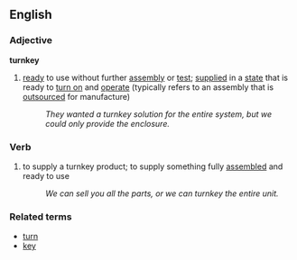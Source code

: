 ==English==
===Adjective===
'''turnkey'''
# [[ready]] to use without further [[assembly]] or [[test]]; [[supplied]] in a [[state]] that is ready to [[turn on]] and [[operate]] (typically refers to an assembly that is [[outsource]]d for manufacture)
#:''They wanted a turnkey solution for the entire system, but we could only provide the enclosure.''
===Verb===
# to supply a turnkey product; to supply something fully [[assemble]]d and ready to use
#:''We can sell you all the parts, or we can turnkey the entire unit.''
===Related terms===
*[[turn]]
*[[key]]